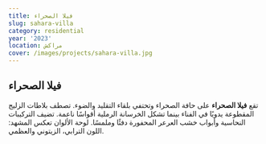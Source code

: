 ```yaml
---
title: فيلا الصحراء
slug: sahara-villa
category: residential
year: '2023'
location: مراكش
cover: /images/projects/sahara-villa.jpg
---
```


## فيلا الصحراء

تقع **فيلا الصحراء** على حافة الصحراء وتحتفي بلقاء التقليد والضوء. تصطف بلاطات الزليج المقطوعة يدويًا في الفناء بينما تشكل الخرسانة الرملية أقواسًا ناعمة. تضيف التركيبات النحاسية وأبواب خشب العرعر المحفورة دفئًا وملمسًا. لوحة الألوان تعكس المشهد: اللون الترابي، الزيتوني والعظمي.